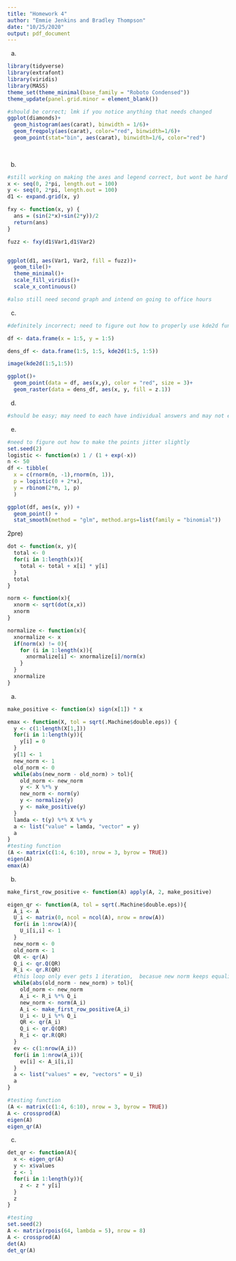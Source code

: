 ```yaml
---
title: "Homework 4"
author: "Emmie Jenkins and Bradley Thompson"
date: "10/25/2020"
output: pdf_document
---
```


a)
```r
library(tidyverse)
library(extrafont)
library(viridis)
library(MASS)
theme_set(theme_minimal(base_family = "Roboto Condensed"))
theme_update(panel.grid.minor = element_blank())

#should be correct; lmk if you notice anything that needs changed
ggplot(diamonds)+
  geom_histogram(aes(carat), binwidth = 1/6)+
  geom_freqpoly(aes(carat), color="red", binwidth=1/6)+
  geom_point(stat="bin", aes(carat), binwidth=1/6, color="red")
  
  

```

b)
```r

#still working on making the axes and legend correct, but wont be hard
x <- seq(0, 2*pi, length.out = 100)
y <- seq(0, 2*pi, length.out = 100)
d1 <- expand.grid(x, y)

fxy <- function(x, y) {
  ans = (sin(2*x)+sin(2*y))/2
  return(ans)
}

fuzz <- fxy(d1$Var1,d1$Var2)


ggplot(d1, aes(Var1, Var2, fill = fuzz))+
  geom_tile()+
  theme_minimal()+
  scale_fill_viridis()+
  scale_x_continuous()

#also still need second graph and intend on going to office hours 
```
c)
```r

#definitely incorrect; need to figure out how to properly use kde2d function and extract density

df <- data.frame(x = 1:5, y = 1:5)

dens_df <- data.frame(1:5, 1:5, kde2d(1:5, 1:5)) 

image(kde2d(1:5,1:5))

ggplot()+
  geom_point(data = df, aes(x,y), color = "red", size = 3)+
  geom_raster(data = dens_df, aes(x, y, fill = z.1))

```


d)
```r
#should be easy; may need to each have individual answers and may not even need any code
```

e)
```r

#need to figure out how to make the points jitter slightly 
set.seed(2)
logistic <- function(x) 1 / (1 + exp(-x))
n <- 50
df <- tibble(
  x = c(rnorm(n, -1),rnorm(n, 1)),
  p = logistic(0 + 2*x),
  y = rbinom(2*n, 1, p)
  )

ggplot(df, aes(x, y)) +
  geom_point() + 
  stat_smooth(method = "glm", method.args=list(family = "binomial"))
```


2pre)
```r
dot <- function(x, y){
  total <- 0
  for(i in 1:length(x)){
    total <- total + x[i] * y[i]
  }
  total
}

norm <- function(x){
  xnorm <- sqrt(dot(x,x))
  xnorm
}

normalize <- function(x){
  xnormalize <- x
  if(norm(x) != 0){
    for (i in 1:length(x)){
      xnormalize[i] <- xnormalize[i]/norm(x)
    }
  }
  xnormalize
}
```

a)
```r
make_positive <- function(x) sign(x[1]) * x

emax <- function(X, tol = sqrt(.Machine$double.eps)) {
  y <- c(1:length(X[1,]))
  for(i in 1:length(y)){
    y[i] = 0
  }
  y[1] <- 1
  new_norm <- 1
  old_norm <- 0
  while(abs(new_norm - old_norm) > tol){
    old_norm <- new_norm
    y <- X %*% y
    new_norm <- norm(y)
    y <- normalize(y)
    y <- make_positive(y)
  }
  lamda <- t(y) %*% X %*% y
  a <- list("value" = lamda, "vector" = y)
  a
}
#testing function
(A <- matrix(c(1:4, 6:10), nrow = 3, byrow = TRUE))
eigen(A)
emax(A)
```

b)
```r
make_first_row_positive <- function(A) apply(A, 2, make_positive)

eigen_qr <- function(A, tol = sqrt(.Machine$double.eps)){
  A_i <- A
  U_i <- matrix(0, ncol = ncol(A), nrow = nrow(A))
  for(i in 1:nrow(A)){
    U_i[i,i] <- 1
  }
  new_norm <- 0
  old_norm <- 1
  QR <- qr(A)
  Q_i <- qr.Q(QR)
  R_i <- qr.R(QR)
  #this loop only ever gets 1 iteration,  becasue new norm keeps equaling old, any idea why? 
  while(abs(old_norm - new_norm) > tol){
    old_norm <- new_norm
    A_i <- R_i %*% Q_i
    new_norm <- norm(A_i)
    A_i <- make_first_row_positive(A_i)
    U_i <- U_i %*% Q_i
    QR <- qr(A_i)
    Q_i <- qr.Q(QR)
    R_i <- qr.R(QR)
  }
  ev <- c(1:nrow(A_i))
  for(i in 1:nrow(A_i)){
    ev[i] <- A_i[i,i]
  }
  a <- list("values" = ev, "vectors" = U_i)
  a
}

#testing function
(A <- matrix(c(1:4, 6:10), nrow = 3, byrow = TRUE))
A <- crossprod(A)
eigen(A)
eigen_qr(A)
```

c)
```r
det_qr <- function(A){
  x <- eigen_qr(A)
  y <- x$values
  z <- 1
  for(i in 1:length(y)){
    z <- z * y[i]
  }
  z
}

#testing
set.seed(2)
A <- matrix(rpois(64, lambda = 5), nrow = 8)
A <- crossprod(A)
det(A)
det_qr(A)
```

